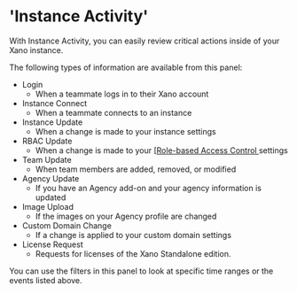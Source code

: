 # 'Instance Activity'

With Instance Activity, you can easily review critical actions inside of your Xano instance.

The following types of information are available from this panel:

* Login
  * When a teammate logs in to their Xano account
* Instance Connect
  * When a teammate connects to an instance
* Instance Update
  * When a change is made to your instance settings
* RBAC Update
  * When a change is made to your [[Role-based Access Control ](rbac-role-based-access-control.mdx)settings
* Team Update
  * When team members are added, removed, or modified
* Agency Update
  * If you have an Agency add-on and your agency information is updated
* Image Upload
  * If the images on your Agency profile are changed
* Custom Domain Change
  * If a change is applied to your custom domain settings
* License Request
  * Requests for licenses of the Xano Standalone edition.

You can use the filters in this panel to look at specific time ranges or the events listed above.

<div align="left"><figure><img src="../..//assets/CleanShot 2025-03-26 at 12.00.45.png" alt="" /><figcaption></figcaption></figure></div>